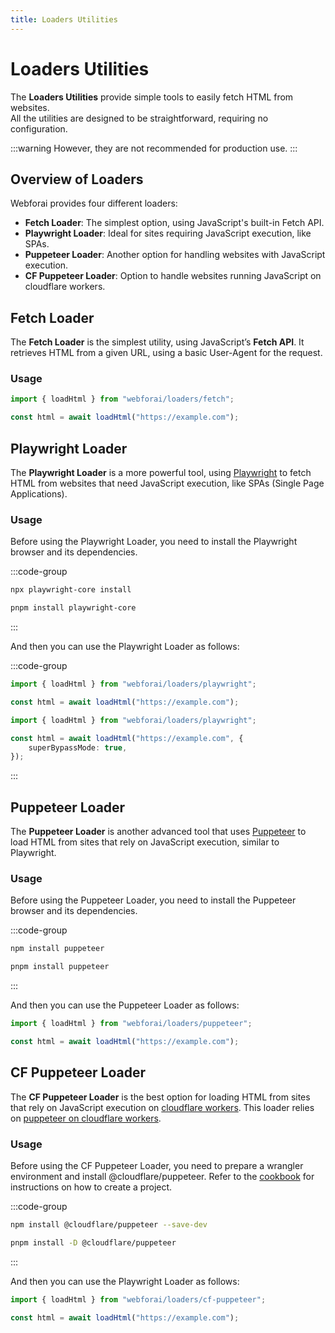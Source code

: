 ```yaml
---
title: Loaders Utilities
---
```


# Loaders Utilities

The **Loaders Utilities** provide simple tools to easily fetch HTML from websites.  
All the utilities are designed to be straightforward, requiring no configuration. 

:::warning
However, they are not recommended for production use.
:::

## Overview of Loaders

Webforai provides four different loaders:

- **Fetch Loader**: The simplest option, using JavaScript's built-in Fetch API.
- **Playwright Loader**: Ideal for sites requiring JavaScript execution, like SPAs.
- **Puppeteer Loader**: Another option for handling websites with JavaScript execution.
- **CF Puppeteer Loader**: Option to handle websites running JavaScript on cloudflare workers.

## Fetch Loader

The **Fetch Loader** is the simplest utility, using JavaScript’s **Fetch API**. 
It retrieves HTML from a given URL, using a basic User-Agent for the request.

### Usage

```ts twoslash
import { loadHtml } from "webforai/loaders/fetch";

const html = await loadHtml("https://example.com");
```

## Playwright Loader

The **Playwright Loader** is a more powerful tool, using [Playwright](https://playwright.dev/) to 
fetch HTML from websites that need JavaScript execution, like SPAs (Single Page Applications).

### Usage

Before using the Playwright Loader, you need to install the Playwright browser and its dependencies.

:::code-group

```bash [npm]
npx playwright-core install
```

```bash [pnpm]
pnpm install playwright-core
```
:::

And then you can use the Playwright Loader as follows:

:::code-group

```ts twoslash [basic-usage]
import { loadHtml } from "webforai/loaders/playwright";

const html = await loadHtml("https://example.com");
```

```ts twoslash [super-bypass-mode]
import { loadHtml } from "webforai/loaders/playwright";

const html = await loadHtml("https://example.com", {
    superBypassMode: true,
});

```
:::


## Puppeteer Loader

The **Puppeteer Loader** is another advanced tool that uses [Puppeteer](https://pptr.dev/) to 
load HTML from sites that rely on JavaScript execution, similar to Playwright.

### Usage

Before using the Puppeteer Loader, you need to install the Puppeteer browser and its dependencies.

:::code-group

```bash [npm]
npm install puppeteer 
```

```bash [pnpm]
pnpm install puppeteer 
```
:::

And then you can use the Puppeteer Loader as follows:

```ts twoslash
import { loadHtml } from "webforai/loaders/puppeteer";

const html = await loadHtml("https://example.com");
```

## CF Puppeteer Loader
The **CF Puppeteer Loader** is the best option for loading HTML from sites that rely on JavaScript execution on [cloudflare workers](https://workers.cloudflare.com/). This loader relies on [puppeteer on cloudflare workers](https://developers.cloudflare.com/browser-rendering/platform/puppeteer/).

### Usage
Before using the CF Puppeteer Loader, you need to prepare a wrangler environment and install @cloudflare/puppeteer. Refer to the [cookbook](/cookbook/cf-workers) for instructions on how to create a project.

:::code-group

```bash [npm]
npm install @cloudflare/puppeteer --save-dev
```

```bash [pnpm]
pnpm install -D @cloudflare/puppeteer
```
:::

And then you can use the Playwright Loader as follows:

```ts
import { loadHtml } from "webforai/loaders/cf-puppeteer";

const html = await loadHtml("https://example.com");
```
